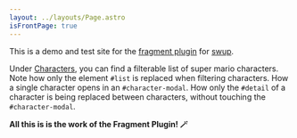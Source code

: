 ```yaml
---
layout: ../layouts/Page.astro
isFrontPage: true
---
```


This is a demo and test site for the <a href="https://github.com/swup/fragment-plugin">fragment plugin</a> for <a href="https://github.com/swup/">swup</a>.

Under <a href="/characters/">Characters</a>, you can find a filterable list of super mario characters. Note how only the element <code>#list</code> is replaced when filtering characters. How a single character opens in an <code>#character-modal</code>. How only the <code>#detail</code> of a character is being replaced between characters, without touching the <code>#character-modal</code>.

<strong>All this is is the work of the Fragment Plugin! 🪄</strong>